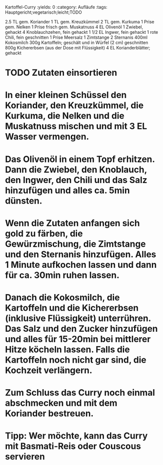 Kartoffel-Curry
:yields: 0
:category: Aufläufe
:tags: Hauptgericht;vegetarisch;leicht;TODO

2.5 TL gem. Koriander
1 TL gem. Kreuzkümmel
2 TL gem. Kurkuma
1 Prise gem. Nelken
1 Prise frisch gem. Muskatnuss
4 EL Olivenöl
1 Zwiebel, gehackt
4 Knoblauchzehen, fein gehackt
1 1/2 EL Ingwer, fein gehackt
1 rote Chili, fein geschnitten
1 Prise Meersalz
1 Zimtstange
2 Sternanis
400ml Kokosmilch
300g Kartoffeln; geschält und in Würfel (2 cm) geschnitten
800g Kichererbsen (aus der Dose mit Flüssigkeit)
4 EL Korianderblätter; gehackt

# TODO Zutaten einsortieren
# In einer kleinen Schüssel den Koriander, den Kreuzkümmel, die Kurkuma, die Nelken und die Muskatnuss mischen und mit 3 EL Wasser vermengen.
# Das Olivenöl in einem Topf erhitzen. Dann die Zwiebel, den Knoblauch, den Ingwer, den Chili und das Salz hinzufügen und alles ca. 5min dünsten.
# Wenn die Zutaten anfangen sich gold zu färben, die Gewürzmischung, die Zimtstange und den Sternanis hinzufügen. Alles 1 Minute aufkochen lassen und dann für ca. 30min ruhen lassen.
# Danach die Kokosmilch, die Kartoffeln und die Kichererbsen (inklusive Flüssigkeit) unterrühren. Das Salz und den Zucker hinzufügen und alles für 15-20min bei mittlerer Hitze köcheln lassen. Falls die Kartoffeln noch nicht gar sind, die Kochzeit verlängern.
# Zum Schluss das Curry noch einmal abschmecken und mit dem Koriander bestreuen.
# Tipp: Wer möchte, kann das Curry mit Basmati-Reis oder Couscous servieren
